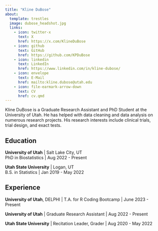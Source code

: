 ```yaml
---
title: "Kline DuBose"
about:
  template: trestles
  image: dubose_headshot.jpg
  links:
    - icon: twitter-x
      text: X
      href: https://x.com/KlineDuBose
    - icon: github
      text: GitHub
      href: https://github.com/KPDuBose
    - icon: linkedin
      text: LinkedIn
      href: https://www.linkedin.com/in/kline-dubose/
    - icon: envelope
      text: E-Mail
      href: mailto:kline.dubose@utah.edu
    - icon: file-earmark-arrow-down
      text: CV
      href: cv.qmd
---
```


Kline DuBose is a Graduate Research Assistant and PhD Student at the University of Utah. He has helped with data cleaning and data analysis on numerous research projects. His research interests include clinical trials, trial design, and exact tests. 

## Education

**University of Utah** | Salt Lake City, UT                                         
PhD in Biostatistics | Aug 2022 - Present


**Utah State University** | Logan, UT                                             
B.S. in Statistics | Jan 2019 - May 2022

## Experience

**University of Utah**, DELPHI | T.A. for R Coding Bootcamp | June 2023 - Present

**University of Utah** | Graduate Research Assistant | Aug 2022 - Present

**Utah State University** | Recitation Leader, Grader | Aug 2020 - May 2022




